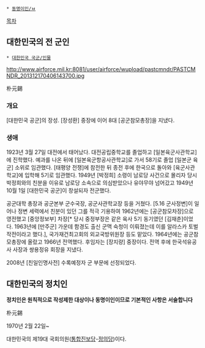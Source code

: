  * [[동명이인/ㅂ]]

[[목차]]
== 대한민국의 전 군인 ==
 * [[대한민국 국군/인물]]

http://www.airforce.mil.kr:8081/user/airforce/wupload/pastcmndr/PASTCMNDR_201312170406143700.jpg

朴元錫

=== 개요 ===
[대한민국 공군]의 장성. [장성환] 중장에 이어 8대 [공군참모총장]을 지냈다. 

=== 생애 ===
1923년 3월 27일 대전에서 태어났다. 대전공립중학교를 졸업하고 [일본육군사관학교]에 진학했다. 예과를 나온 뒤에 [일본육군항공사관학교]로 가서 58기로 졸업 [일본군 육군] 소위로 임관했다. [태평양 전쟁]에 참전한 뒤 종전 후에 한국으로 돌아와 [육군사관학교]에 입학해 5기로 임관했다. 1949년 [박정희] 소령이 남로당 사건으로 몰리자 당시 박정희와의 친분을 이유로 남로당 소속으로 의심받았으나 유야무야 넘어갔고 1949년 10월 1일 [대한민국 공군]이 창설되자 전군했다.

공군대학 총장과 공군본부 군수국장, 공군사관학교장 등을 거쳤다. [5.16 군사정변]이 일어나 정변 세력에서 친분이 있던 그를 적극 기용하여 1962년에는 [공군참모차장]으로 영전했고 [중앙정보부] 차장[* 당시 중정부장은 같은 육사 5기 동기였던 [김재춘]이었다. 1963년에 [만주군] 가운데 함경도 출신 군맥 숙청이 이뤄졌는데 이를 알라스카 토벌 작전이라고 했다.], 국가재건최고회의 외교국방위원장 등도 맡았다. 1964년에는 공군참모총장에 올랐고 1966년 전역했다. 후임자는 [장지량] 중장이다. 전역 후에 한국석유공사 사장과 쌍용정유 회장을 지냈다.

2008년 [친일인명사전] 수록예정자 군 부문에 선정되었다.

== 대한민국의 정치인 ==
'''정치인은 원칙적으로 작성제한 대상이나 동명이인이므로 기본적인 사항은 서술합니다'''

朴元錫

1970년 2월 22일~

대한민국의 제19대 국회의원([[통합진보당]]-[[정의당]])이다.
